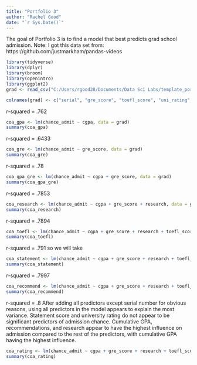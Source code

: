```yaml
---
title: "Portfolio 3"
author: "Rachel Good"
date: "`r Sys.Date()`"
---
```


The goal of Portfolio 3 is to find a model that best predicts grad school admission. Note: I got this data set from: https://github.com/justmarkham/pandas-videos


```r
library(tidyverse)
library(dplyr)
library(broom)
library(openintro)
library(ggplot2)
grad <- read_csv("C:/Users/rgood28/Documents/Data Sci Labs/template_portfolio/grad_school_data.csv")
```

```r
colnames(grad) <- c("serial", "gre_score", "toefl_score", "uni_rating", "statement", "recommendations", "cgpa", "research", "chance_admit")
```

r-squared = .762
```r
coa_gpa <- lm(chance_admit ~ cgpa, data = grad)
summary(coa_gpa)
```
r-squared = .6433
```r
coa_gre <- lm(chance_admit ~ gre_score, data = grad)
summary(coa_gre)
```
r-squared = .78
```r
coa_gpa_gre <- lm(chance_admit ~ cgpa + gre_score, data = grad)
summary(coa_gpa_gre)
```
r-squared = .7853
```r
coa_research <- lm(chance_admit ~ cgpa + gre_score + research, data = grad)
summary(coa_research)
```
r-squared = .7894
```r
coa_toefl <- lm(chance_admit ~ cgpa + gre_score + research + toefl_score, data = grad)
summary(coa_toefl)
```
r-squared = .791 so we will take
```r
coa_statement <- lm(chance_admit ~ cgpa + gre_score + research + toefl_score + statement, data = grad)
summary(coa_statement)
```
r-squared = .7997
```r
coa_recommend <- lm(chance_admit ~ cgpa + gre_score + research + toefl_score + statement + recommendations, data = grad)
summary(coa_recommend)
```
r-squared = .8
After adding all predictors except serial number for obvious reasons, using all predictors in the model appears to explain the most variance. 
Statement score and university rating do not appear to be significant predictors of admission chance. Cumulative GPA, recommendations, and research appear to have the highest influence on admission compared to the rest of the predictors, with cumulative GPA having the highest influence.
```r
coa_rating <- lm(chance_admit ~ cgpa + gre_score + research + toefl_score + statement + recommendations + uni_rating, data = grad)
summary(coa_rating)
```



